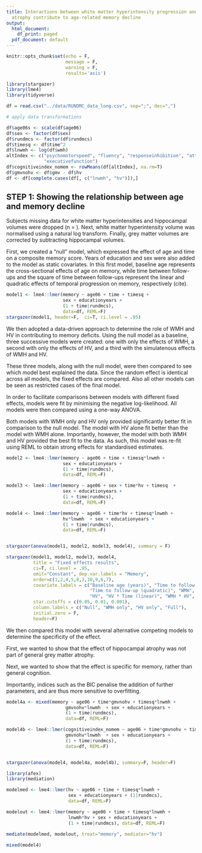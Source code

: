```yaml
---
title: Interactions between white matter hyperintensity progression and hippocampal
  atrophy contribute to age-related memory decline
output:
  html_document:
    df_print: paged
  pdf_document: default
---
```


```r
knitr::opts_chunk$set(echo = F,
                      message = F,
                      warning = F,
                      results='asis')

library(stargazer)
library(lme4)
library(tidyverse)

df = read.csv("../data/RUNDMC_data_long.csv", sep=";", dec=",")

# apply data transformations

df$age06s <- scale(df$age06)
df$sex <- factor(df$sex)
df$rundmcs <- factor(df$rundmcs)
df$timesq <- df$time^2
df$lnwmh <- log(df$wmh)
altIndex <- c("psychomotorspeed", "fluency", "responseinhibition", "attention",
              "executivefunction")
df$cognitiveindex_nomem <- rowMeans(df[altIndex], na.rm=T)
df$gmvnohv <- df$gmv - df$hv
df <- df[complete.cases(df[, c("lnwmh", "hv")]),]
```

## STEP 1: Showing the relationship between age and memory decline

Subjects missing data for white matter hyperintensities and hippocampal volumes were dropped (n = ). Next, white matter hyperintensity volume was normalised using a natural log transform. Finally, grey matter volumes are corrected by subtracting hippocampal volumes. 

First, we created a "null" model, which expressed the effect of age and time on a composite memory score. Years of education and sex were also added to the model as static covariates. In this first model, baseline age represents the cross-sectional effects of age on memory, while time between follow-ups and the square of time between follow-ups represent the linear and quadratic effects of temporal progression on memory, respectively (cite). 


```r
model1 <- lme4::lmer(memory ~ age06 + time + timesq +
                     sex + educationyears +
                     (1 + time|rundmcs),
                     data=df, REML=F)
stargazer(model1, header=F,  ci=T, ci.level = .95)

```


We then adopted a data-driven approach to determine the role of WMH and HV in contributing to memory deficits. Using the null model as a baseline, three successive models were created: one with only the effects of WMH, a second with only the effects of HV, and a third with the simulatenous effects of WMH and HV. 

These three models, along with the null model, were then compared to see which model best explained the data. Since the random effect is identical across all models, the fixed effects are compared. Also all other models can be seen as restricted cases of the final model. 

In order to facilitate comparisons between models with different fixed effects, models were fit by minimising the negative log-likelihood. All models were then compared using a one-way ANOVA.


Both models with WMH only and HV only provided significantly better fit in comparison to the null model. The model with HV alone fit better than the model with WMH alone. Importantly, however, the model with both WMH and HV provided the best fit to the data. As such, this model was re-fit using REML to obtain strong effects for standardised estimates. 

```r

model2 <- lme4::lmer(memory ~ age06 + time + timesq*lnwmh +
                     sex + educationyears +
                     (1 + time|rundmcs), 
                     data=df, REML=F)

model3 <- lme4::lmer(memory ~ age06 + sex + time*hv + timesq  +
                     sex + educationyears +
                     (1 + time|rundmcs),
                     data=df, REML=F)

model4 <- lme4::lmer(memory ~ age06 + time*hv + timesq*lnwmh +
                     hv*lnwmh  + sex + educationyears +
                     (1 + time|rundmcs),
                     data=df, REML=F)


stargazer(anova(model1, model2, model3, model4), summary = F)

stargazer(model1, model2, model3, model4, 
          title = "Fixed effects results",
          ci=T, ci.level = .95, 
          omit="Constant", dep.var.labels = "Memory",
          order=c(1,2,4,5,8,3,10,9,6,7),
          covariate.labels = c("Baseline age (years)", "Time to follow-up (linear)", 
                               "Time to follow-up (quadratic)", "WMH", "WMH * Time (quadratic)",
                               "HV", "HV * Time (linear)", "WMH * HV", "Sex", "Education (years)"),
          star.cutoffs = c(0.05, 0.01, 0.001),
          column.labels = c("Null", "WMH only", "HV only", "Full"),
          initial.zero = F,
          header=F)
```

We then compared this model with several alternative competing models to determine the specificity of the effect.

First, we wanted to show that the effect of hippocampal atrophy was not part of general grey matter atrophy.

Next, we wanted to show that the effect is specific for memory, rather than general cognition. 

Importantly, indices such as the BIC penalise the addition of further parameters, and are thus more sensitive to overfitting. 


```r
model4a <- mixed(memory ~ age06 + time*gmvnohv + timesq*lnwmh +
                      gmvnohv*lnwmh  + sex + educationyears +
                      (1 + time|rundmcs),
                      data=df, REML=F)

model4b <- lme4::lmer(cognitiveindex_nomem ~ age06 + time*gmvnohv + timesq*lnwmh +
                      gmvnohv*lnwmh  + sex + educationyears +
                      (1 + time|rundmcs),
                      data=df, REML=F)


stargazer(anova(model4, model4a, model4b), summary=F, header=F)

library(afex)
library(mediation)

modelmed <- lme4::lmer(hv ~ age06 + time + timesq*lnwmh +
                       sex + educationyears + (1|rundmcs),
                       data=df, REML=F)

modelout <- lme4::lmer(memory ~ age06 + time + timesq*lnwmh +
                       lnwmh*hv + sex + educationyears + 
                       (1 + time|rundmcs), data=df, REML=F)

mediate(modelmed, modelout, treat="memory", mediator="hv")
                                              
mixed(model4)

```
